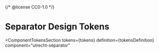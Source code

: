 {/* @license CC0-1.0 */}


<Meta id="html-separator--design-tokens" title="HTML Component/Separator/Design Tokens" />

# Separator Design Tokens

<ComponentTokensSection
  tokens={tokens}
  definition={tokensDefinition}
  component="utrecht-separator"
></ComponentTokensSection>
